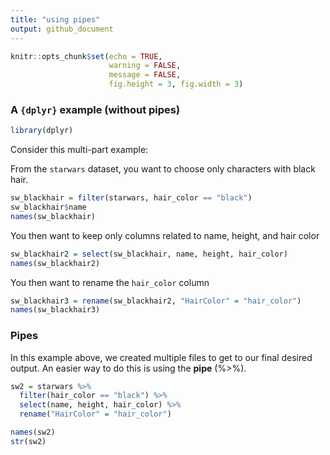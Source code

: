 ```yaml
---
title: "using pipes"
output: github_document
---
```


```r
knitr::opts_chunk$set(echo = TRUE,
                      warning = FALSE,
                      message = FALSE,
                      fig.height = 3, fig.width = 3)
```

### A `{dplyr}` example (without pipes)

```r
library(dplyr)
```


Consider this multi-part example: 

From the `starwars` dataset, you want to choose only characters with black hair. 

```r
sw_blackhair = filter(starwars, hair_color == "black")
sw_blackhair$name
names(sw_blackhair)
```

You then want to keep only columns related to name, height, and hair color

```r
sw_blackhair2 = select(sw_blackhair, name, height, hair_color)
names(sw_blackhair2)
```

You then want to rename the `hair_color` column

```r
sw_blackhair3 = rename(sw_blackhair2, "HairColor" = "hair_color")
names(sw_blackhair3)
```

### Pipes

In this example above, we created multiple files to get to our final desired output. An easier way to do this is using the **pipe** (%>%).

```r
sw2 = starwars %>% 
  filter(hair_color == "black") %>% 
  select(name, height, hair_color) %>% 
  rename("HairColor" = "hair_color")

names(sw2)
str(sw2)
```
